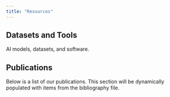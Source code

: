 ---
title: "Resources"
---

## Datasets and Tools
AI models, datasets, and software.


## Publications

Below is a list of our publications. This section will be dynamically populated with items from the bibliography file.

<script src="https://bibbase.org/show?bib=https://nasa-oceanai.github.io/references.bib&jsonp=1&theme=default"></script>
